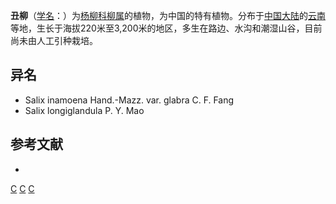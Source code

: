 {{Speciesbox
| genus = Salix
| species = inamoena
| authority = Hand.-Mazz.
| subdivision_ranks =[[变种|变种]]
| subdivision =
* 丑柳 ''S. i.'' var. ''inamoena''
* [[无毛丑柳|无毛丑柳]] ''S. i.'' var. ''glabra''
}}

'''丑柳'''（[[学名|学名]]：{{lang|la|''Salix inamoena''}}）为[[杨柳科|杨柳科]][[柳属|柳属]]的植物，为中国的特有植物。分布于[[中国大陆|中国大陆]]的[[云南|云南]]等地，生长于海拔220米至3,200米的地区，多生在路边、水沟和潮湿山谷，目前尚未由人工引种栽培。

== 异名 ==
* Salix inamoena Hand.-Mazz. var. glabra C. F. Fang
* Salix longiglandula P. Y. Mao

== 参考文献 ==
<div class="references-small">
* {{cite web| url =http://www.bioinfo.cn/db05/KmzwSpecies.php?action=view&id=20473| title =丑柳（原变种）| work =《中国高等植物数据库全库》| publisher =中国科学院微生物研究所| author =昆明植物研究所| accessdate =2009-02-25| deadurl =yes| archiveurl =https://web.archive.org/web/20160305034033/http://www.bioinfo.cn/db05/KmzwSpecies.php?action=view&id=20473| archivedate =2016-03-05}}
</div>
{{Taxonbar|from=Q10868984}}

[[Category:柳属|C]]
[[Category:中国特有植物|C]]
[[Category:云南植物|C]]
